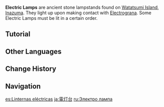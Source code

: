 {{Terminology Infobox
|image        = Tutorial Adventure Electric Lamps 1.png
|type         = Exploration
|region       = Inazuma
|area         = Watatsumi Island
}}
'''Electric Lamps''' are ancient stone lampstands found on [[Watatsumi Island]], [[Inazuma]]. They light up upon making contact with [[Electrograna]]. Some Electric Lamps must be lit in a certain order.

==Tutorial==
{{Tutorial|Electric Lamps}}

==Other Languages==
{{Other Languages
|en      = Electric Lamp
|zhs     = 电灯台
|zhs_rm  = Diàn Dēngtái
|zht     = 電燈臺
|zht_rm  = Diàn Dēngtái
|zh_tl   = Electric Lampstand
|ja      = 電灯台
|ja_rm   = Dentoudai{{Assumed}}
|ja_tl   = Electric Lamp
|ko      = {{tt|전등대|電燈臺}}
|ko_tl   = Electric Lighthouse
|es      = Linterna eléctrica
|es_tl   = Electric Lantern
|fr      = Lanterne électrique
|fr_tl   = Electric Lantern
|ru      = Электро лампа
|ru_tl   = Electro Lamp
|th      = ตะเกียงไฟฟ้า
|th_rm   = 
|th_tl   = 
|vi      = Đèn Bàn Điện
|vi_tl   = Electric Lamp
|de      = Elektrische Lampe
|de_tl   = Electric Lamp
|id      = Lentera Elektrik
|id_tl   = Electric Lantern
|pt      = Lâmpada Elétrica
|pt_tl   = 
|tr      = Elektrik Lamba
|tr_tl   = {{Lex|Electro|tr}} Lamp
|it      = Lampada elettrica
|it_tl   = 
}}

==Change History==
{{Change History|2.1}}

==Navigation==
{{Exploration Navbox|Inazuma}}

[[es:Linternas eléctricas]]
[[ja:電灯台]]
[[ru:Электро лампа]]
